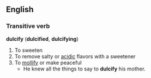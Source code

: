 ==English==
=== Transitive verb ===
'''dulcify''' ('''dulcified''', '''dulcifying''')
# To sweeten
# To remove salty or [[acidic]] flavors with a sweetener
# To [[mollify]] or make peaceful
#* He knew all the things to say to '''dulcify''' his mother.